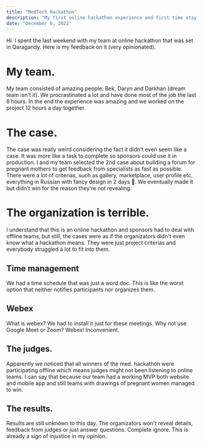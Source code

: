 ```yaml
---
title: "MedTech Hackathon"
description: "My first online hackathon experience and first time staying all night in school."
date: "December 6, 2022"
---
```


Hi. I spent the last weekend with my team at online hackathon that was set in Qaragandy. Here is my feedback on it (very opinionated).

# My team.

My team consisted of amazing people: Bek, Daryn and Darkhan (dream team isn't it). We procrastinated a lot and have done most of the job the last 6 hours. In the end the experience was amazing and we worked on the project 12 hours a day together.

# The case.

The case was really weird considering the fact it didn't even seem like a case. It was more like a task to complete so sponsors could use it in production. I and my team selected the 2nd case about building a forum for pregnant mothers to get feedback from specialists as fast as possible. There were a lot of criterias, such as gallery, marketplace, user profile etc. everything in Russian with fancy design in 2 days 🥳. We eventually made it but didn't win for the reason they're not revealing.

# The organization is terrible.

I understand that this is an online hackathon and sponsors had to deal with offline teams, but still, the cases were as if the organizators didn't even know what a hackathon means. They were just project criterias and everybody struggled a lot to fit into them.

## Time management

We had a time schedule that was just a word doc. This is like the worst option that neither notifies participants nor organizes them.

## Webex

What is webex? We had to install it just for these meetings. Why not use Google Meet or Zoom? Webex! Inconvenient.

## The judges.

Apparently we noticed that all winners of the med. hackathon were participating offline which means judges might not been listening to online teams. I can say that because our team had a working MVP both website and mobile app and still teams with drawings of pregnant women managed to win.

## The results.

Results are still unknown to this day. The organizators won't reveal details, feedback from judges or just answer questions. Complete ignore. This is already a sign of injustice in my opinion.
